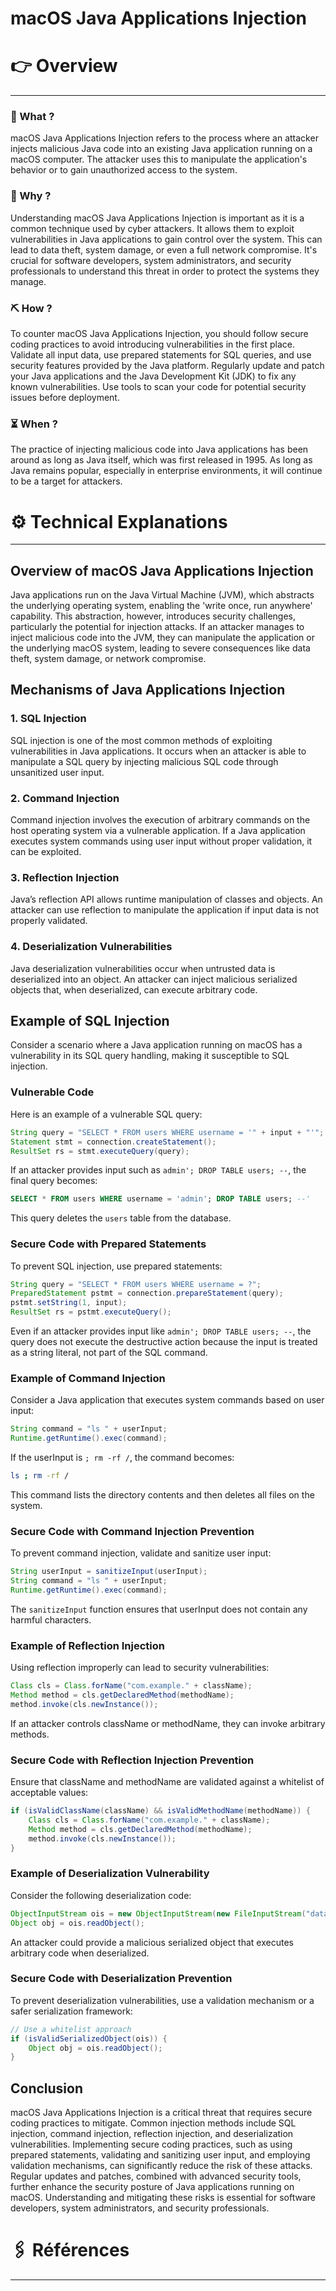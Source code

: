 # macOS Java Applications Injection


# 👉 Overview

---

### 👀 What ?

macOS Java Applications Injection refers to the process where an attacker injects malicious Java code into an existing Java application running on a macOS computer. The attacker uses this to manipulate the application's behavior or to gain unauthorized access to the system.


### 🧐 Why ?

Understanding macOS Java Applications Injection is important as it is a common technique used by cyber attackers. It allows them to exploit vulnerabilities in Java applications to gain control over the system. This can lead to data theft, system damage, or even a full network compromise. It's crucial for software developers, system administrators, and security professionals to understand this threat in order to protect the systems they manage.


### ⛏️ How ?

To counter macOS Java Applications Injection, you should follow secure coding practices to avoid introducing vulnerabilities in the first place. Validate all input data, use prepared statements for SQL queries, and use security features provided by the Java platform. Regularly update and patch your Java applications and the Java Development Kit (JDK) to fix any known vulnerabilities. Use tools to scan your code for potential security issues before deployment.


### ⏳ When ?

The practice of injecting malicious code into Java applications has been around as long as Java itself, which was first released in 1995. As long as Java remains popular, especially in enterprise environments, it will continue to be a target for attackers.


# ⚙️ Technical Explanations

---

## Overview of macOS Java Applications Injection

Java applications run on the Java Virtual Machine (JVM), which abstracts the underlying operating system, enabling the 'write once, run anywhere' capability. This abstraction, however, introduces security challenges, particularly the potential for injection attacks. If an attacker manages to inject malicious code into the JVM, they can manipulate the application or the underlying macOS system, leading to severe consequences like data theft, system damage, or network compromise.

## Mechanisms of Java Applications Injection

### 1. SQL Injection

SQL injection is one of the most common methods of exploiting vulnerabilities in Java applications. It occurs when an attacker is able to manipulate a SQL query by injecting malicious SQL code through unsanitized user input.

### 2. Command Injection

Command injection involves the execution of arbitrary commands on the host operating system via a vulnerable application. If a Java application executes system commands using user input without proper validation, it can be exploited.

### 3. Reflection Injection

Java’s reflection API allows runtime manipulation of classes and objects. An attacker can use reflection to manipulate the application if input data is not properly validated.

### 4. Deserialization Vulnerabilities

Java deserialization vulnerabilities occur when untrusted data is deserialized into an object. An attacker can inject malicious serialized objects that, when deserialized, can execute arbitrary code.

## Example of SQL Injection

Consider a scenario where a Java application running on macOS has a vulnerability in its SQL query handling, making it susceptible to SQL injection.

### Vulnerable Code

Here is an example of a vulnerable SQL query:

```java
String query = "SELECT * FROM users WHERE username = '" + input + "'";
Statement stmt = connection.createStatement();
ResultSet rs = stmt.executeQuery(query);

```

If an attacker provides input such as `admin'; DROP TABLE users; --`, the final query becomes:

```sql
SELECT * FROM users WHERE username = 'admin'; DROP TABLE users; --'

```

This query deletes the `users` table from the database.

### Secure Code with Prepared Statements

To prevent SQL injection, use prepared statements:

```java
String query = "SELECT * FROM users WHERE username = ?";
PreparedStatement pstmt = connection.prepareStatement(query);
pstmt.setString(1, input);
ResultSet rs = pstmt.executeQuery();

```

Even if an attacker provides input like `admin'; DROP TABLE users; --`, the query does not execute the destructive action because the input is treated as a string literal, not part of the SQL command.

### Example of Command Injection

Consider a Java application that executes system commands based on user input:

```java
String command = "ls " + userInput;
Runtime.getRuntime().exec(command);

```

If the userInput is `; rm -rf /`, the command becomes:

```bash
ls ; rm -rf /

```

This command lists the directory contents and then deletes all files on the system.

### Secure Code with Command Injection Prevention

To prevent command injection, validate and sanitize user input:

```java
String userInput = sanitizeInput(userInput);
String command = "ls " + userInput;
Runtime.getRuntime().exec(command);

```

The `sanitizeInput` function ensures that userInput does not contain any harmful characters.

### Example of Reflection Injection

Using reflection improperly can lead to security vulnerabilities:

```java
Class cls = Class.forName("com.example." + className);
Method method = cls.getDeclaredMethod(methodName);
method.invoke(cls.newInstance());

```

If an attacker controls className or methodName, they can invoke arbitrary methods.

### Secure Code with Reflection Injection Prevention

Ensure that className and methodName are validated against a whitelist of acceptable values:

```java
if (isValidClassName(className) && isValidMethodName(methodName)) {
    Class cls = Class.forName("com.example." + className);
    Method method = cls.getDeclaredMethod(methodName);
    method.invoke(cls.newInstance());
}

```

### Example of Deserialization Vulnerability

Consider the following deserialization code:

```java
ObjectInputStream ois = new ObjectInputStream(new FileInputStream("data.ser"));
Object obj = ois.readObject();

```

An attacker could provide a malicious serialized object that executes arbitrary code when deserialized.

### Secure Code with Deserialization Prevention

To prevent deserialization vulnerabilities, use a validation mechanism or a safer serialization framework:

```java
// Use a whitelist approach
if (isValidSerializedObject(ois)) {
    Object obj = ois.readObject();
}

```

## Conclusion

macOS Java Applications Injection is a critical threat that requires secure coding practices to mitigate. Common injection methods include SQL injection, command injection, reflection injection, and deserialization vulnerabilities. Implementing secure coding practices, such as using prepared statements, validating and sanitizing user input, and employing validation mechanisms, can significantly reduce the risk of these attacks. Regular updates and patches, combined with advanced security tools, further enhance the security posture of Java applications running on macOS. Understanding and mitigating these risks is essential for software developers, system administrators, and security professionals.

# 🖇️ Références

---